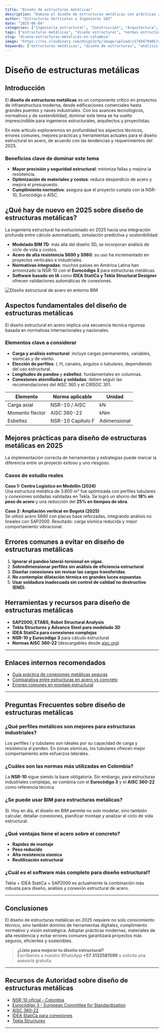 ```yaml
---
title: "Diseño de estructuras metálicas"
description: "Domina el diseño de estructuras metálicas con prácticas actualizadas y seguras."
author: "Estructuras Verticales e Ingenieros SAS"
date: "2025-06-04"
categories: ["Ingeniería estructural", "Construcción", "Arquitectura", "Infraestructura", "Obras civiles", "Proyectos industriales", "Cálculo estructural", "Tendencias 2025"]
tags: ["estructuras metálicas", "diseño estructural", "normas estructurales", "acero estructural", "análisis estructural", "construcción moderna", "modelado BIM", "Eurocódigo", "resistencia de materiales", "estructuras industriales"]
slug: "diseno-estructuras-metalicas-en-colombia"
image: "https://res.cloudinary.com/dnigz3zfp/image/upload/v1749479405/dise%C3%B1o_de_estructuras_metalicas_gwn0k4.webp"
keywords: ["estructuras metálicas", "diseño de estructuras", "análisis estructural", "acero estructural", "diseño con Eurocódigo", "estructuras de acero", "resistencia de materiales", "ingeniería estructural", "detalles constructivos", "modelado BIM", "estructuras industriales", "obras metálicas", "conexiones metálicas", "normas NSR-10", "estructuras resistentes"]
---
```


# Diseño de estructuras metálicas

## Introducción

El **diseño de estructuras metálicas** es un componente crítico en proyectos de infraestructura moderna, desde edificaciones comerciales hasta grandes puentes y naves industriales. Con los avances tecnológicos, normativos y de sostenibilidad, dominar este tema se ha vuelto imprescindible para ingenieros estructurales, arquitectos y proyectistas.

En este artículo exploraremos en profundidad los aspectos técnicos, errores comunes, mejores prácticas y herramientas actuales para el diseño estructural en acero, de acuerdo con las tendencias y requerimientos del 2025.



### Beneficios clave de dominar este tema

- **Mayor precisión y seguridad estructural**: minimiza fallas y mejora la resistencia.
- **Optimización de materiales y costos**: reduce desperdicio de acero y mejora el presupuesto.
- **Cumplimiento normativo**: asegura que el proyecto cumpla con la NSR-10, Eurocódigo o AISC.

## ¿Qué hay de nuevo en 2025 sobre diseño de estructuras metálicas?

La ingeniería estructural ha evolucionado en 2025 hacia una integración profunda entre cálculo automatizado, simulación predictiva y sostenibilidad:

- **Modelado BIM 7D**: más allá del diseño 3D, se incorporan análisis de ciclo de vida y costos.
- **Acero de alta resistencia S690 y S960**: su uso ha incrementado en proyectos verticales e industriales.
- **Normativas integradas**: muchos países en América Latina han armonizado la NSR-10 con el **Eurocódigo 3** para estructuras metálicas.
- **Software basado en IA** como **IDEA StatiCa y Tekla Structural Designer** ofrecen validaciones automáticas de conexiones.

![Diseño estructural de acero en entorno BIM](https://res.cloudinary.com/dnigz3zfp/image/upload/v1749305128/infografia_montaje_estructural_kossca.webp "Simulación de estructura metálica optimizada en entorno BIM con elementos de acero de alta resistencia")

## Aspectos fundamentales del diseño de estructuras metálicas

El diseño estructural en acero implica una secuencia técnica rigurosa basada en normativas internacionales y nacionales.

### Elementos clave a considerar

- **Carga y análisis estructural**: incluye cargas permanentes, variables, sísmicas y de viento.
- **Elección de perfiles**: I, H, canales, ángulos o tubulares, dependiendo del uso estructural.
- **Longitudes de pandeo** y **esbeltez**: fundamentales en columnas.
- **Conexiones atornilladas y soldadas**: deben seguir las recomendaciones del AISC 360 y el CIRSOC 301.

<div className="overflow-x-auto mt-4">
  <table className="min-w-full border border-gray-300 text-sm text-left">
    <thead className="bg-gray-100">
      <tr>
        <th className="p-2 font-bold">Elemento</th>
        <th className="p-2 font-bold">Norma aplicable</th>
        <th className="p-2 font-bold">Unidad</th>
      </tr>
    </thead>
    <tbody>
      <tr className="border-t">
        <td className="p-2">Carga axial</td>
        <td className="p-2">NSR-10 / AISC</td>
        <td className="p-2">kN</td>
      </tr>
      <tr className="border-t">
        <td className="p-2">Momento flector</td>
        <td className="p-2">AISC 360-22</td>
        <td className="p-2">kNm</td>
      </tr>
      <tr className="border-t">
        <td className="p-2">Esbeltez</td>
        <td className="p-2">NSR-10 Capítulo F</td>
        <td className="p-2">Adimensional</td>
      </tr>
    </tbody>
  </table>
</div>

## Mejores prácticas para diseño de estructuras metálicas en 2025

La implementación correcta de herramientas y estrategias puede marcar la diferencia entre un proyecto exitoso y uno riesgoso.

### Casos de estudio reales

**Caso 1: Centro Logístico en Medellín (2024)**  
Una estructura metálica de 3.800 m² fue optimizada con perfiles tubulares y conexiones soldadas validadas en Tekla. Se logró un ahorro del **18% en peso de acero** y una reducción del **25% en tiempos de obra**.

**Caso 2: Ampliación vertical en Bogotá (2025)**  
Se utilizó acero S690 con placas base reforzadas, integrando análisis no lineales con SAP2000. Resultado: carga sísmica reducida y mejor comportamiento vibracional.

## Errores comunes a evitar en diseño de estructuras metálicas

1. **Ignorar el pandeo lateral-torsional en vigas**.
2. **Sobredimensionar perfiles sin análisis de eficiencia estructural**.
3. **Diseñar conexiones sin revisar las cargas transferidas**.
4. **No contemplar dilatación térmica en grandes luces expuestas**.
5. **Usar soldadura inadecuada sin control de calidad no destructivo (END)**.

## Herramientas y recursos para diseño de estructuras metálicas

- **SAP2000, ETABS, Robot Structural Analysis**
- **Tekla Structures y Advance Steel para modelado 3D**
- **IDEA StatiCa para conexiones complejas**
- **NSR-10 y Eurocódigo 3** para cálculo estructural
- **Normas AISC 360-22** (descargables desde [aisc.org](https://www.aisc.org))

---

## Enlaces internos recomendados

- [Guía práctica de conexiones metálicas seguras](/guia-conexiones-metalicas)
- [Comparativa entre estructuras en acero vs concreto](/comparativa-acero-concreto)
- [Errores comunes en montaje estructural](/errores-montaje-estructuras)

---

## Preguntas Frecuentes sobre diseño de estructuras metálicas

### ¿Qué perfiles metálicos son mejores para estructuras industriales?

Los perfiles I y tubulares son ideales por su capacidad de carga y resistencia al pandeo. En zonas sísmicas, los tubulares ofrecen mejor comportamiento ante esfuerzos laterales.

### ¿Cuáles son las normas más utilizadas en Colombia?

La **NSR-10** sigue siendo la base obligatoria. Sin embargo, para estructuras industriales complejas, se combina con el **Eurocódigo 3** y el **AISC 360-22** como referencia técnica.

### ¿Se puede usar BIM para estructuras metálicas?

Sí. Hoy en día, el diseño en BIM permite no solo modelar, sino también calcular, detallar conexiones, planificar montaje y analizar el ciclo de vida estructural.

### ¿Qué ventajas tiene el acero sobre el concreto?

- **Rapidez de montaje**
- **Peso reducido**
- **Alta resistencia sísmica**
- **Reutilización estructural**

### ¿Cuál es el software más completo para diseño estructural?

Tekla + IDEA StatiCa + SAP2000 es actualmente la combinación más robusta para diseño, análisis y conexión estructural de acero.

---

## Conclusiones

El diseño de estructuras metálicas en 2025 requiere no solo conocimiento técnico, sino también dominio de herramientas digitales, cumplimiento normativo y visión estratégica. Adoptar prácticas modernas, materiales de alta resistencia y evitar errores comunes garantizará proyectos más seguros, eficientes y sostenibles.


> **¿Listo para mejorar tu diseño estructural?**  
> Escríbenos a nuestro WhatsApp **+57 3132581599** o solicita una asesoría gratuita.  

---

## Recursos de Autoridad sobre diseño de estructuras metálicas

- [NSR-10 oficial - Colombia](https://www.minvivienda.gov.co)
- [Eurocódigo 3 - European Committee for Standardization](https://eurocodes.jrc.ec.europa.eu)
- [AISC 360-22](https://www.aisc.org/standards)
- [IDEA StatiCa para conexiones](https://www.ideastatica.com)
- [Tekla Structures](https://www.tekla.com/products/tekla-structures)

---


